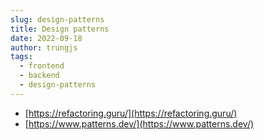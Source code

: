 ```yaml
---
slug: design-patterns
title: Design patterns
date: 2022-09-18
author: trungjs
tags:
  - frontend
  - backend
  - design-patterns
---
```

- [https://refactoring.guru/](https://refactoring.guru/)
- [https://www.patterns.dev/](https://www.patterns.dev/)